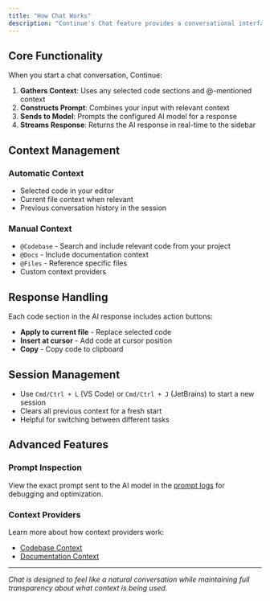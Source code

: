```yaml
---
title: "How Chat Works"
description: "Continue's Chat feature provides a conversational interface with AI models directly in your IDE sidebar."
---
```


## Core Functionality

When you start a chat conversation, Continue:

1. **Gathers Context**: Uses any selected code sections and @-mentioned context
2. **Constructs Prompt**: Combines your input with relevant context
3. **Sends to Model**: Prompts the configured AI model for a response
4. **Streams Response**: Returns the AI response in real-time to the sidebar

## Context Management

### Automatic Context

- Selected code in your editor
- Current file context when relevant
- Previous conversation history in the session

### Manual Context

- `@Codebase` - Search and include relevant code from your project
- `@Docs` - Include documentation context
- `@Files` - Reference specific files
- Custom context providers

## Response Handling

Each code section in the AI response includes action buttons:

- **Apply to current file** - Replace selected code
- **Insert at cursor** - Add code at cursor position
- **Copy** - Copy code to clipboard

## Session Management

- Use `Cmd/Ctrl + L` (VS Code) or `Cmd/Ctrl + J` (JetBrains) to start a new session
- Clears all previous context for a fresh start
- Helpful for switching between different tasks

## Advanced Features

### Prompt Inspection

View the exact prompt sent to the AI model in the [prompt logs](/troubleshooting) for debugging and optimization.

### Context Providers

Learn more about how context providers work:

- [Codebase Context](/customization/overview#codebase-context)
- [Documentation Context](/customization/overview#documentation-context)

---

_Chat is designed to feel like a natural conversation while maintaining full transparency about what context is being used._
